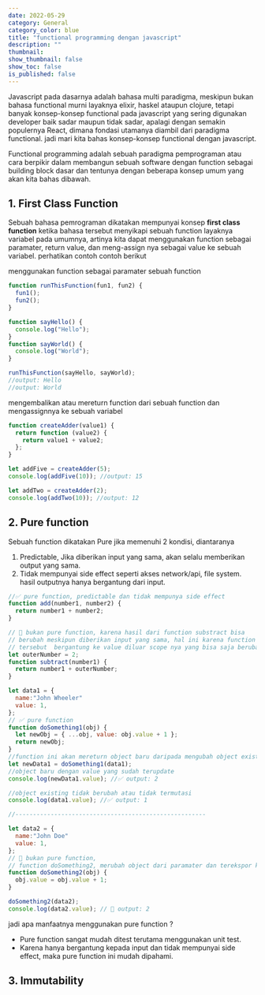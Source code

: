 ```yaml
---
date: 2022-05-29
category: General
category_color: blue
title: "functional programming dengan javascript"
description: ""
thumbnail:
show_thumbnail: false
show_toc: false
is_published: false
---
```


Javascript pada dasarnya adalah bahasa multi paradigma, meskipun bukan bahasa functional murni layaknya elixir, haskel ataupun clojure, tetapi banyak konsep-konsep functional pada javascript yang sering digunakan developer baik sadar maupun tidak sadar, apalagi dengan semakin populernya React, dimana fondasi utamanya diambil dari paradigma functional. jadi mari kita bahas konsep-konsep functional dengan javascript.

Functional programming adalah sebuah paradigma pemprograman atau cara berpikir dalam membangun sebuah software dengan function sebagai building block dasar dan tentunya dengan beberapa konsep umum yang akan kita bahas dibawah.

## 1. First Class Function

Sebuah bahasa pemrograman dikatakan mempunyai konsep **first class function** ketika bahasa tersebut menyikapi sebuah function layaknya variabel pada umumnya, artinya kita dapat menggunakan function sebagai paramater, return value, dan meng-assign nya sebagai value ke sebuah variabel. perhatikan contoh contoh berikut

menggunakan function sebagai paramater sebuah function

```javascript
function runThisFunction(fun1, fun2) {
  fun1();
  fun2();
}

function sayHello() {
  console.log("Hello");
}
function sayWorld() {
  console.log("World");
}

runThisFunction(sayHello, sayWorld);
//output: Hello
//output: World
```

mengembalikan atau mereturn function dari sebuah function dan mengassignnya ke sebuah variabel

```javascript
function createAdder(value1) {
  return function (value2) {
    return value1 + value2;
  };
}

let addFive = createAdder(5);
console.log(addFive(10)); //output: 15

let addTwo = createAdder(2);
console.log(addTwo(10)); //output: 12
```

## 2. Pure function

Sebuah function dikatakan Pure jika memenuhi 2 kondisi, diantaranya

1. Predictable, Jika diberikan input yang sama, akan selalu memberikan output yang sama.
2. Tidak mempunyai side effect seperti akses network/api, file system. hasil outputnya hanya bergantung dari input.

```javascript
//✅ pure function, predictable dan tidak mempunya side effect
function add(number1, number2) {
  return number1 + number2;
}

// 🔴 bukan pure function, karena hasil dari function substract bisa
// berubah meskipun diberikan input yang sama, hal ini karena function
// tersebut  bergantung ke value diluar scope nya yang bisa saja berubah sewaktu-waktu (side effect)
let outerNumber = 2;
function subtract(number1) {
  return number1 + outerNumber;
}
```


```javascript
let data1 = {
  name:"John Wheeler"
  value: 1,
};
// ✅ pure function
function doSomething1(obj) {
  let newObj = { ...obj, value: obj.value + 1 };
  return newObj;
}
//function ini akan mereturn object baru daripada mengubah object existing
let newData1 = doSomething1(data1);
//object baru dengan value yang sudah terupdate
console.log(newData1.value); //✅ output: 2

//object existing tidak berubah atau tidak termutasi
console.log(data1.value); //✅ output: 1

//------------------------------------------------------

let data2 = {
  name:"John Doe"
  value: 1,
};
// 🔴 bukan pure function, 
// function doSomething2, merubah object dari paramater dan terekspor keluar perubahanya
function doSomething2(obj) {
  obj.value = obj.value + 1;
}

doSomething2(data2);
console.log(data2.value); // 🔴 output: 2

```
jadi apa manfaatnya menggunakan pure function ?

- Pure function sangat mudah ditest terutama menggunakan unit test.
- Karena hanya bergantung kepada input dan tidak mempunyai side effect, maka pure function ini mudah dipahami.

## 3. Immutability
